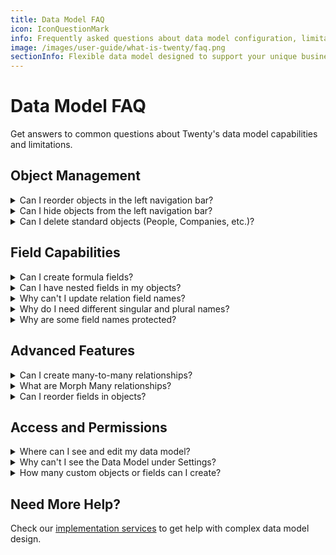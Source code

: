 ```yaml
---
title: Data Model FAQ
icon: IconQuestionMark
info: Frequently asked questions about data model configuration, limitations, and upcoming features.
image: /images/user-guide/what-is-twenty/faq.png
sectionInfo: Flexible data model designed to support your unique business processes
---
```


# Data Model FAQ

Get answers to common questions about Twenty's data model capabilities and limitations.

## Object Management

<details>
<summary>Can I reorder objects in the left navigation bar?</summary>

Not yet. Object ordering in the navigation is currently fixed, but this feature is planned for a future release.

</details>

<details>
<summary>Can I hide objects from the left navigation bar?</summary>

All active objects appear in the navigation. You can deactivate objects you don't need under **Settings → Data Model**.

</details>

<details>
<summary>Can I delete standard objects (People, Companies, etc.)?</summary>

You can deactivate any standard objects but you cannot hard delete them.

</details>

## Field Capabilities

<details>
<summary>Can I create formula fields?</summary>

Formula fields are coming in **Q1 2026**. In the meantime, you can use workflows to calculate and update field values automatically.

</details>

<details>
<summary>Can I have nested fields in my objects?</summary>

Nested fields are coming in **Q1 2026**. Currently, you can use workflows to bring field values from related objects. For example, to display a Company's industry on a Person record, create a custom field on People and use a workflow to sync the value.

</details>

<details>
<summary>Why can't I update relation field names?</summary>

Relation field names impact the API structure and cannot be changed after creation. If you need to rename a relation field, you'll need to create a new one and delete the old one.

</details>

<details>
<summary>Why do I need different singular and plural names?</summary>

Our GraphQL API uses both forms for different operations:
- ```createPerson``` (singular) for single record actions
- ```createPeople``` (plural) for bulk operations

This creates limitations when singular and plural forms are the same, but it improves the developer experience.

</details>

<details>
<summary>Why are some field names protected?</summary>

Certain field names like "Type" are reserved for system use. Choose alternative names like "Category" or "Classification" instead.

</details>

## Advanced Features

<details>
<summary>Can I create many-to-many relationships?</summary>

Many-to-many relationships are coming in **Q1 2026**. Currently, create an intermediate object with two 1-to-many relationships as a workaround.

</details>

<details>
<summary>What are Morph Many relationships?</summary>

Morph Many relationships (coming **Q4 2025**) allow one object to relate to multiple different object types. For example, an Opportunity could relate to either a Person or a Company.

</details>

<details>
<summary>Can I reorder fields in objects?</summary>

Field reordering will be available with custom layouts in **Q4 2025**. Currently, fields appear in the alphabetical order.

</details>

## Access and Permissions

<details>
<summary>Where can I see and edit my data model?</summary>

You can access your Data Model under **Settings → Data Model**.

</details>

<details>
<summary>Why can't I see the Data Model under Settings?</summary>

Reach out to your workspace administrator. Data model access is usually restricted to administrators only.

</details>

<details>
<summary>How many custom objects or fields can I create?</summary>

You can create as many custom objects and fields as you need - the price won't change.

</details>

## Need More Help?

Check our [implementation services](/user-guide/section/getting-started/implementation-services) to get help with complex data model design.

<ArticleEditContent></ArticleEditContent>
